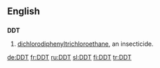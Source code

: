 ==English==

==={{Initialism}}===
'''DDT'''
#[[dichlorodiphenyltrichloroethane]], an insecticide.

[[de:DDT]]
[[fr:DDT]]
[[ru:DDT]]
[[sl:DDT]]
[[fi:DDT]]
[[tr:DDT]]